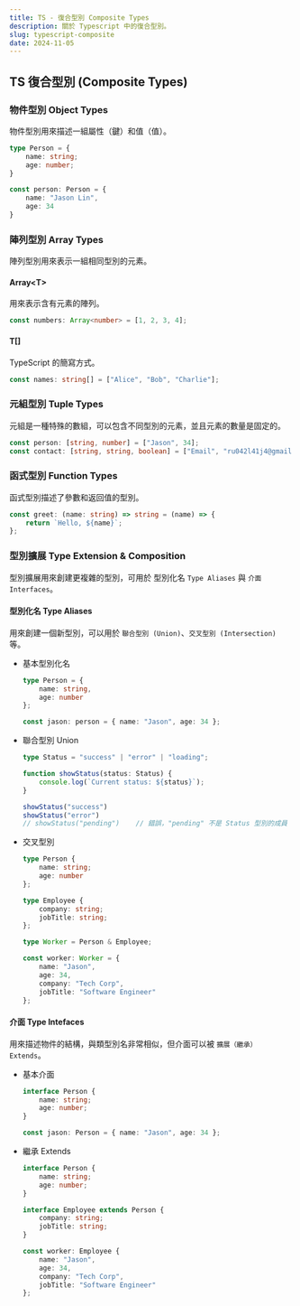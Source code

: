 ```yaml
---
title: TS - 復合型別 Composite Types
description: 關於 Typescript 中的復合型別。
slug: typescript-composite
date: 2024-11-05
---
```


## TS 復合型別 (Composite Types)

### 物件型別 Object Types

物件型別用來描述一組屬性（鍵）和值（值）。

```ts
type Person = {
    name: string;
    age: number;
}

const person: Person = {
    name: "Jason Lin",
    age: 34
}
```

### 陣列型別 Array Types

陣列型別用來表示一組相同型別的元素。

#### Array\<T\>

用來表示含有元素的陣列。

```ts
const numbers: Array<number> = [1, 2, 3, 4];
```

#### T[]

TypeScript 的簡寫方式。

```ts
const names: string[] = ["Alice", "Bob", "Charlie"];
```

### 元組型別 Tuple Types

元組是一種特殊的數組，可以包含不同型別的元素，並且元素的數量是固定的。

```ts
const person: [string, number] = ["Jason", 34];
const contact: [string, string, boolean] = ["Email", "ru042l41j4@gmail.com", true];
```

### 函式型別 Function Types

函式型別描述了參數和返回值的型別。

```ts
const greet: (name: string) => string = (name) => {
    return `Hello, ${name}`;
};
```

### 型別擴展 Type Extension & Composition

型別擴展用來創建更複雜的型別，可用於 型別化名 `Type Aliases` 與 `介面 Interfaces`。

#### 型別化名 Type Aliases

用來創建一個新型別，可以用於 `聯合型別 (Union)`、`交叉型別 (Intersection)` 等。

- 基本型別化名

    ```ts
    type Person = {
        name: string,
        age: number
    };

    const jason: person = { name: "Jason", age: 34 };
    ```

- 聯合型別 Union

    ```ts
    type Status = "success" | "error" | "loading";

    function showStatus(status: Status) {
        console.log(`Current status: ${status}`);
    }

    showStatus("success")
    showStatus("error")
    // showStatus("pending")    // 錯誤，"pending" 不是 Status 型別的成員
    ```

- 交叉型別

    ```ts
    type Person {
        name: string;
        age: number
    };

    type Employee {
        company: string;
        jobTitle: string;
    };

    type Worker = Person & Employee;

    const worker: Worker = {
        name: "Jason",
        age: 34,
        company: "Tech Corp",
        jobTitle: "Software Engineer"
    };
    ```

#### 介面 Type Intefaces

用來描述物件的結構，與類型別名非常相似，但介面可以被 `擴展（繼承） Extends`。

- 基本介面

    ```ts
    interface Person {
        name: string;
        age: number;
    }

    const jason: Person = { name: "Jason", age: 34 };
    ```

- 繼承 Extends

    ```ts
    interface Person {
        name: string;
        age: number;
    }

    interface Employee extends Person {
        company: string;
        jobTitle: string;
    }

    const worker: Employee {
        name: "Jason",
        age: 34,
        company: "Tech Corp",
        jobTitle: "Software Engineer"
    };
    ```
